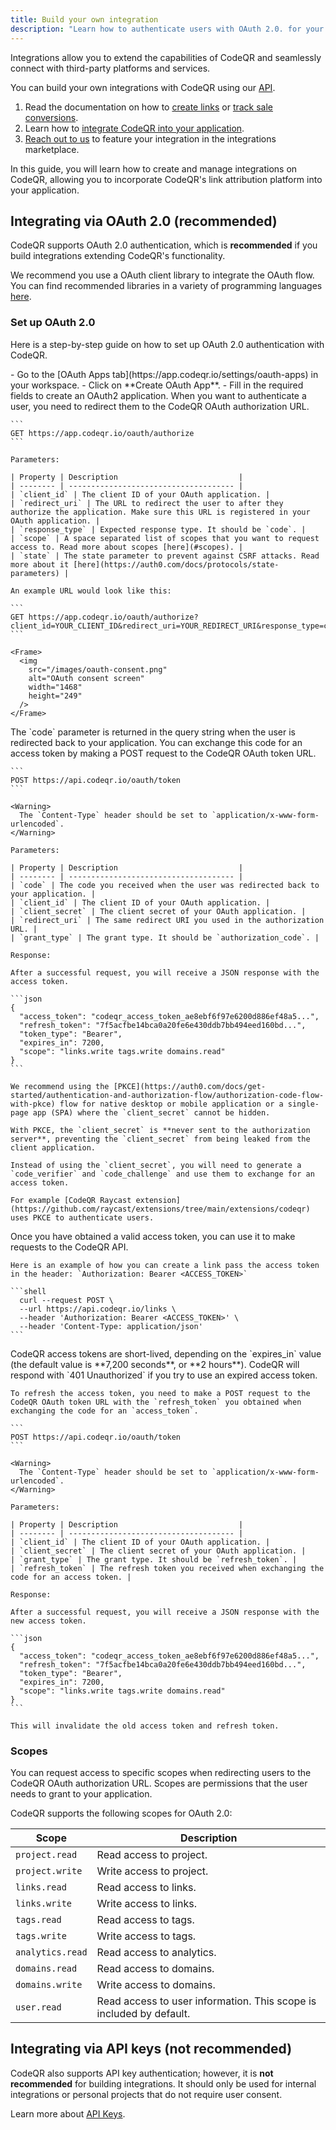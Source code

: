 ```yaml
---
title: Build your own integration
description: "Learn how to authenticate users with OAuth 2.0. for your CodeQR integration."
---
```


Integrations allow you to extend the capabilities of CodeQR and seamlessly connect with third-party platforms and services.

You can build your own integrations with CodeQR using our [API](/api-reference/introduction).

1. Read the documentation on how to [create links](/api-reference/endpoint/create-a-link) or [track sale conversions](/api-reference/endpoint/track-sale).
2. Learn how to [integrate CodeQR into your application](/integrations/quickstart).
3. [Reach out to us](https://codeqr.io/contact/support) to feature your integration in the integrations marketplace.

In this guide, you will learn how to create and manage integrations on CodeQR, allowing you to incorporate CodeQR's link attribution platform into your application.

## Integrating via OAuth 2.0 (recommended)

CodeQR supports OAuth 2.0 authentication, which is **recommended** if you build integrations extending CodeQR's functionality.

We recommend you use a OAuth client library to integrate the OAuth flow. You can find recommended libraries in a variety of programming languages [here](https://oauth.net/code/).

### Set up OAuth 2.0

Here is a step-by-step guide on how to set up OAuth 2.0 authentication with CodeQR.

<Steps>
  <Step title="Create an OAuth2 application in CodeQR">
    - Go to the [OAuth Apps tab](https://app.codeqr.io/settings/oauth-apps) in your workspace.
    - Click on **Create OAuth App**.
    - Fill in the required fields to create an OAuth2 application.
  </Step>

  <Step title="Redirect users to authorization URL">
    When you want to authenticate a user, you need to redirect them to the CodeQR OAuth authorization URL.

    ```
    GET https://app.codeqr.io/oauth/authorize
    ```

    Parameters:

    | Property | Description                           |
    | -------- | ------------------------------------- |
    | `client_id` | The client ID of your OAuth application. |
    | `redirect_uri` | The URL to redirect the user to after they authorize the application. Make sure this URL is registered in your OAuth application. |
    | `response_type` | Expected response type. It should be `code`. |
    | `scope` | A space separated list of scopes that you want to request access to. Read more about scopes [here](#scopes). |
    | `state` | The state parameter to prevent against CSRF attacks. Read more about it [here](https://auth0.com/docs/protocols/state-parameters) |

    An example URL would look like this:

    ```
    GET https://app.codeqr.io/oauth/authorize?client_id=YOUR_CLIENT_ID&redirect_uri=YOUR_REDIRECT_URI&response_type=code&scope=SOME_SCOPE&state=SOME_STATE
    ```

    <Frame>
      <img
        src="/images/oauth-consent.png"
        alt="OAuth consent screen"
        width="1468"
        height="249"
      />
    </Frame>

  </Step>

  <Step title="Exchange code for an access token">
    The `code` parameter is returned in the query string when the user is redirected back to your application. You can exchange this code for an access token by making a POST request to the CodeQR OAuth token URL.

    ```
    POST https://api.codeqr.io/oauth/token
    ```

    <Warning>
      The `Content-Type` header should be set to `application/x-www-form-urlencoded`.
    </Warning>

    Parameters:

    | Property | Description                           |
    | -------- | ------------------------------------- |
    | `code` | The code you received when the user was redirected back to your application. |
    | `client_id` | The client ID of your OAuth application. |
    | `client_secret` | The client secret of your OAuth application. |
    | `redirect_uri` | The same redirect URI you used in the authorization URL. |
    | `grant_type` | The grant type. It should be `authorization_code`. |

    Response:

    After a successful request, you will receive a JSON response with the access token.

    ```json
    {
      "access_token": "codeqr_access_token_ae8ebf6f97e6200d886ef48a5...",
      "refresh_token": "7f5acfbe14bca0a20fe6e430ddb7bb494eed160bd...",
      "token_type": "Bearer",
      "expires_in": 7200,
      "scope": "links.write tags.write domains.read"
    }
    ```

    We recommend using the [PKCE](https://auth0.com/docs/get-started/authentication-and-authorization-flow/authorization-code-flow-with-pkce) flow for native desktop or mobile application or a single-page app (SPA) where the `client_secret` cannot be hidden.

    With PKCE, the `client_secret` is **never sent to the authorization server**, preventing the `client_secret` from being leaked from the client application.

    Instead of using the `client_secret`, you will need to generate a `code_verifier` and `code_challenge` and use them to exchange for an access token.

    For example [CodeQR Raycast extension](https://github.com/raycast/extensions/tree/main/extensions/codeqr) uses PKCE to authenticate users.

  </Step>

  <Step title="Make an API request with the access token">
    Once you have obtained a valid access token, you can use it to make requests to the CodeQR API.

    Here is an example of how you can create a link pass the access token in the header: `Authorization: Bearer <ACCESS_TOKEN>`

    ```shell
      curl --request POST \
      --url https://api.codeqr.io/links \
      --header 'Authorization: Bearer <ACCESS_TOKEN>' \
      --header 'Content-Type: application/json'
    ```

  </Step>

  <Step title="Refresh the access token">
    CodeQR access tokens are short-lived, depending on the `expires_in` value (the default value is **7,200 seconds**, or **2 hours**). CodeQR will respond with `401 Unauthorized` if you try to use an expired access token.

    To refresh the access token, you need to make a POST request to the CodeQR OAuth token URL with the `refresh_token` you obtained when exchanging the code for an `access_token`.

    ```
    POST https://api.codeqr.io/oauth/token
    ```

    <Warning>
      The `Content-Type` header should be set to `application/x-www-form-urlencoded`.
    </Warning>

    Parameters:

    | Property | Description                           |
    | -------- | ------------------------------------- |
    | `client_id` | The client ID of your OAuth application. |
    | `client_secret` | The client secret of your OAuth application. |
    | `grant_type` | The grant type. It should be `refresh_token`. |
    | `refresh_token` | The refresh token you received when exchanging the code for an access token. |

    Response:

    After a successful request, you will receive a JSON response with the new access token.

    ```json
    {
      "access_token": "codeqr_access_token_ae8ebf6f97e6200d886ef48a5...",
      "refresh_token": "7f5acfbe14bca0a20fe6e430ddb7bb494eed160bd...",
      "token_type": "Bearer",
      "expires_in": 7200,
      "scope": "links.write tags.write domains.read"
    }
    ```

    This will invalidate the old access token and refresh token.

  </Step>
</Steps>

### Scopes

You can request access to specific scopes when redirecting users to the CodeQR OAuth authorization URL. Scopes are permissions that the user needs to grant to your application.

CodeQR supports the following scopes for OAuth 2.0:

| Scope            | Description                                                         |
| ---------------- | ------------------------------------------------------------------- |
| `project.read`   | Read access to project.                                             |
| `project.write`  | Write access to project.                                            |
| `links.read`     | Read access to links.                                               |
| `links.write`    | Write access to links.                                              |
| `tags.read`      | Read access to tags.                                                |
| `tags.write`     | Write access to tags.                                               |
| `analytics.read` | Read access to analytics.                                           |
| `domains.read`   | Read access to domains.                                             |
| `domains.write`  | Write access to domains.                                            |
| `user.read`      | Read access to user information. This scope is included by default. |

## Integrating via API keys (not recommended)

CodeQR also supports API key authentication; however, it is **not recommended** for building integrations. It should only be used for internal integrations or personal projects that do not require user consent.

Learn more about [API Keys](/api-reference/tokens).
